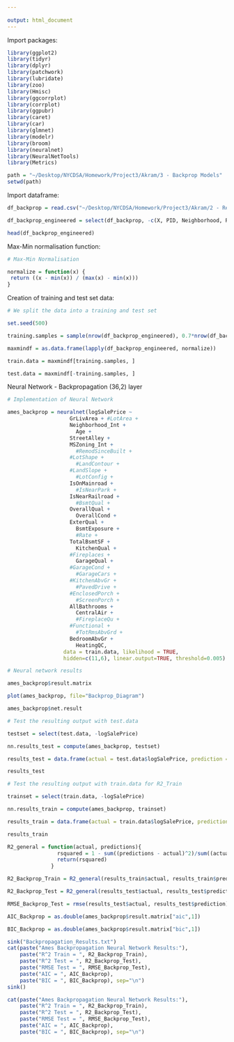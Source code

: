 ```yaml
---
                                                                                                    title: "Akram_Backprop"
output: html_document
---
```


Import packages:

```r

library(ggplot2)
library(tidyr)
library(dplyr)
library(patchwork)
library(lubridate)
library(zoo)
library(Hmisc)
library(ggcorrplot)
library(corrplot)
library(ggpubr)
library(caret)
library(car)
library(glmnet)
library(modelr)
library(broom)
library(neuralnet)
library(NeuralNetTools)
library(Metrics)

path = "~/Desktop/NYCDSA/Homework/Project3/Akram/3 - Backprop Models"
setwd(path)

```

Import dataframe:

```r

df_backprop = read.csv("~/Desktop/NYCDSA/Homework/Project3/Akram/2 - Regression Models/df_Backprop_Engineered.csv", stringsAsFactors = TRUE)

df_backprop_engineered = select(df_backprop, -c(X, PID, Neighborhood, RoofStyle, Exterior1st, MSZoning, Foundation, Heating, GarageFinish, SaleCondition, HouseStyle, BsmtFullBath, FullBath, BldgType, GarageType, Exterior2nd))

head(df_backprop_engineered)

```

Max-Min normalisation function:

```r

# Max-Min Normalisation

normalize = function(x) {
 return ((x - min(x)) / (max(x) - min(x)))
}

```


Creation of training and test set data:

```r

# We split the data into a training and test set

set.seed(500)

training.samples = sample(nrow(df_backprop_engineered), 0.7*nrow(df_backprop_engineered))

maxmindf = as.data.frame(lapply(df_backprop_engineered, normalize))

train.data = maxmindf[training.samples, ]

test.data = maxmindf[-training.samples, ]

```
 

Neural Network - Backpropagation (36,2) layer

```r

# Implementation of Neural Network

ames_backprop = neuralnet(logSalePrice ~
                    GrLivArea + #LotArea +
                    Neighborhood_Int + 
                      Age +
                    StreetAlley + 
                    MSZoning_Int +
                      #RemodSinceBuilt +
                    #LotShape + 
                      #LandContour +
                    #LandSlope + 
                      #LotConfig +
                    IsOnMainroad + 
                      #IsNearPark +
                    IsNearRailroad +
                      #BsmtQual +
                    OverallQual + 
                      OverallCond +
                    ExterQual + 
                      BsmtExposure + 
                      #Rate +
                    TotalBsmtSF +  
                      KitchenQual + 
                    #Fireplaces + 
                      GarageQual + 
                    #GarageCond + 
                      #GarageCars +                      
                    #KitchenAbvGr + 
                      #PavedDrive + 
                    #EnclosedPorch + 
                      #ScreenPorch + 
                    AllBathrooms + 
                      CentralAir +
                      #FireplaceQu + 
                    #Functional + 
                      #TotRmsAbvGrd + 
                    BedroomAbvGr + 
                      HeatingQC,
                  data = train.data, likelihood = TRUE, 
                  hidden=c(11,6), linear.output=TRUE, threshold=0.005)

# Neural network results

ames_backprop$result.matrix

plot(ames_backprop, file="Backprop_Diagram")

ames_backprop$net.result

# Test the resulting output with test.data

testset = select(test.data, -logSalePrice)

nn.results_test = compute(ames_backprop, testset)

results_test = data.frame(actual = test.data$logSalePrice, prediction = nn.results_test$net.result)

results_test

# Test the resulting output with train.data for R2_Train

trainset = select(train.data, -logSalePrice)

nn.results_train = compute(ames_backprop, trainset)

results_train = data.frame(actual = train.data$logSalePrice, prediction = nn.results_train$net.result)

results_train

```




```r

R2_general = function(actual, predictions){
                rsquared = 1 - sum((predictions - actual)^2)/sum((actual - mean(actual))^2)
                return(rsquared)
              }

R2_Backprop_Train = R2_general(results_train$actual, results_train$prediction)

R2_Backprop_Test = R2_general(results_test$actual, results_test$prediction)

RMSE_Backprop_Test = rmse(results_test$actual, results_test$prediction)

AIC_Backprop = as.double(ames_backprop$result.matrix["aic",1])

BIC_Backprop = as.double(ames_backprop$result.matrix["bic",1])

```



```r

sink("Backpropagation_Results.txt")
cat(paste("Ames Backpropagation Neural Network Results:"),
    paste("R^2 Train = ", R2_Backprop_Train),
    paste("R^2 Test = ", R2_Backprop_Test),
    paste("RMSE Test = ", RMSE_Backprop_Test),
    paste("AIC = ", AIC_Backprop),
    paste("BIC = ", BIC_Backprop), sep="\n")
sink()

cat(paste("Ames Backpropagation Neural Network Results:"),
    paste("R^2 Train = ", R2_Backprop_Train),
    paste("R^2 Test = ", R2_Backprop_Test),
    paste("RMSE Test = ", RMSE_Backprop_Test),
    paste("AIC = ", AIC_Backprop),
    paste("BIC = ", BIC_Backprop), sep="\n")

```
